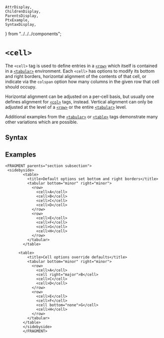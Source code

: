     AttrDisplay,
    ChildrenDisplay,
    ParentsDisplay,
    PtxExample,
    SyntaxDisplay,
} from "../../../components";

# `<cell>`

The `<cell>` tag is used to define entries in a [`<row>`](row) which itself is
contained in a [`<tabular>`](tabular) environment. Each `<cell>` has options to
modify its bottom and right borders, horizontal alignment of the contents of
that cell, or indicate via the `colspan` option how many columns in the given
 row that cell should occupy.

Horizontal alignment can be adjusted on a per-cell basis, but usually one
defines alignment for [`<col>`](col) tags, instead.  Vertical alignment can
 only be adjusted at the level of a [`<row>`](row) or the entire
[`<tabular>`](tabular) level.

Additional examples from the [`<tabular>`](tabular) or [`<table>`](table) tags
demonstrate many other variations which are possible.

## Syntax

<SyntaxDisplay name="cell" />

## Examples

```ptx-example
<FRAGMENT parents="section subsection">
 <sidebyside>
        <table>
          <title>Default options set bottom and right borders</title>
          <tabular bottom="minor" right="minor">
            <row>
              <cell>A</cell>
              <cell>B</cell>
              <cell>C</cell>
              <cell>D</cell>
            </row>
            <row>
              <cell>E</cell>
              <cell>F</cell>
              <cell>G</cell>
              <cell>H</cell>
            </row>
          </tabular>
        </table>

      <table>
          <title>Cell options override defaults</title>
          <tabular bottom="minor" right="minor">
            <row>
              <cell>A</cell>
              <cell right="major">B</cell>
              <cell>C</cell>
              <cell>D</cell>
            </row>
            <row>
              <cell>E</cell>
              <cell>F</cell>
              <cell bottom="none">G</cell>
              <cell>H</cell>
            </row>
          </tabular>
        </table>
        </sidebyside>
        </FRAGMENT>
```
